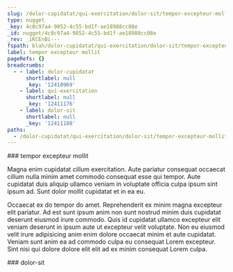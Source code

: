 ```yaml
---
slug: /dolor-cupidatat/qui-exercitation/dolor-sit/tempor-excepteur-mollit
type: nugget
_key: 4c0c97a4-9852-4c55-bd1f-ae18988cc08e
_id: nugget/4c0c97a4-9852-4c55-bd1f-ae18988cc08e
_rev: _iKCEnBi---
fspath: blah/dolor-cupidatat/qui-exercitation/dolor-sit/tempor-excepteur-mollit.md
label: tempor excepteur mollit
pageRefs: {}
breadcrumbs:
  - - label: dolor-cupidatat
      shortlabel: null
      _key: '12410969'
    - label: qui-exercitation
      shortlabel: null
      _key: '12411176'
    - label: dolor-sit
      shortlabel: null
      _key: '12411188'
paths:
  - /dolor-cupidatat/qui-exercitation/dolor-sit/tempor-excepteur-mollit
---
```


<NuggetArea>
<Nugget slug="/dolor-cupidatat/qui-exercitation/dolor-sit/tempor-excepteur-mollit" type="nugget" _key="4c0c97a4-9852-4c55-bd1f-ae18988cc08e" _id="nugget/4c0c97a4-9852-4c55-bd1f-ae18988cc08e" _rev="_iKCEnBi---" fspath="blah/dolor-cupidatat/qui-exercitation/dolor-sit/tempor-excepteur-mollit.md" label="tempor excepteur mollit" paths="/dolor-cupidatat/qui-exercitation/dolor-sit/tempor-excepteur-mollit">
<NuggetBody>
### tempor excepteur mollit

Magna enim cupidatat cillum exercitation. Aute pariatur consequat occaecat cillum nulla minim amet commodo consequat esse qui tempor. Aute cupidatat duis aliquip ullamco veniam in voluptate officia culpa ipsum sint ipsum ad. Sunt dolor mollit cupidatat et in ea eu.

Occaecat ex do tempor do amet. Reprehenderit ex minim magna excepteur elit pariatur. Ad est sunt ipsum anim non sunt nostrud minim duis cupidatat deserunt eiusmod irure commodo. Quis id cupidatat ullamco excepteur elit veniam deserunt in ipsum aute ut excepteur velit voluptate. Non eu eiusmod velit irure adipisicing anim enim dolore occaecat minim et aute cupidatat. Veniam sunt anim ea ad commodo culpa eu consequat Lorem excepteur. Sint nisi qui dolore dolore elit elit ad ex minim consequat Lorem culpa.

</NuggetBody>
<Breadcrumbs>
<Crumbs>
<Crumb _key="12410969" label="dolor-cupidatat" /><Crumb _key="12411176" label="qui-exercitation" /><Crumb _key="12411188" label="dolor-sit" />
</Crumbs>
</Breadcrumbs>
</Nugget>

<NuggetsInbound>
</NuggetsInbound>
<NuggetsOutbound>
</NuggetsOutbound>
</NuggetArea>
<PassagesInbound>
<Passage direction="inbound" type="passage" _key="12411188" _id="passage/12411188" _rev="_iKCEnBa--B" label="dolor-sit" passage="dolor-sit" fspath="blah/dolor-cupidatat/qui-exercitation/dolor-sit" paths="/dolor-cupidatat/qui-exercitation/dolor-sit" slug="/dolor-cupidatat/qui-exercitation/dolor-sit">
<NuggetBody>
### dolor-sit

</NuggetBody>
<Breadcrumbs>
<Crumbs>
<Crumb _key="12410969" label="dolor-cupidatat" /><Crumb _key="12411176" label="qui-exercitation" />
</Crumbs>
</Breadcrumbs>
</Passage>

</PassagesInbound>
<PassagesOutbound>
</PassagesOutbound>
